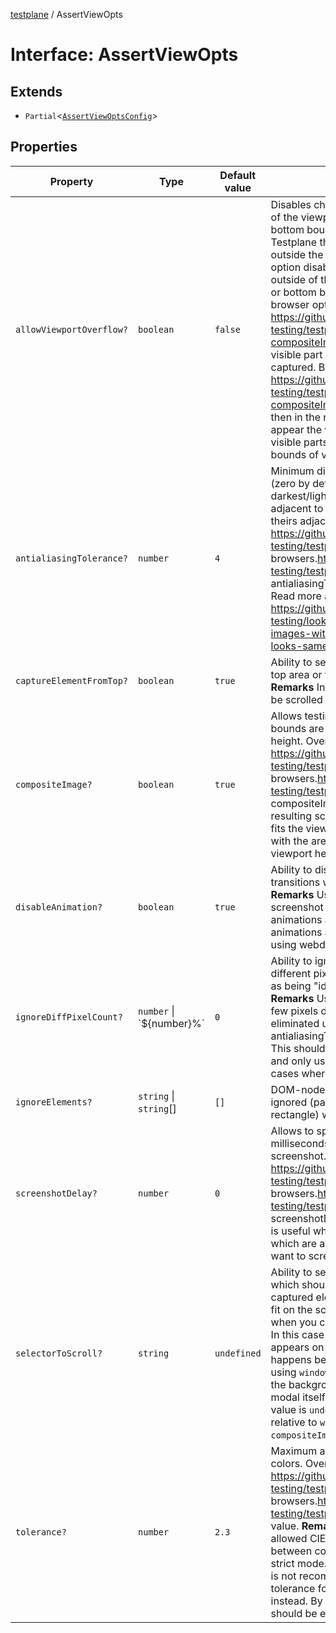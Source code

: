 [testplane](../README.mdx) / AssertViewOpts

# Interface: AssertViewOpts

## Extends

- `Partial`\<[`AssertViewOptsConfig`](AssertViewOptsConfig.mdx)\>

## Properties

| Property | Type | Default value | Description | Inherited from | Defined in |
| ------ | ------ | ------ | ------ | ------ | ------ |
| `allowViewportOverflow?` | `boolean` | `false` | Disables check that element is outside of the viewport left, top, right or bottom bounds. **Remarks** By default Testplane throws an error if element is outside the viewport bounds. This option disables check that element is outside of the viewport left, top, right or bottom bounds. And in this case if browser option [https://github.com/gemini-testing/testplane#compositeimage compositeImage](https://github.com/gemini-testing/testplane#compositeimage) set to `false`, then only visible part of the element will be captured. But if [https://github.com/gemini-testing/testplane#compositeimage compositeImage](https://github.com/gemini-testing/testplane#compositeimage) set to `true` (default), then in the resulting screenshot will appear the whole element with not visible parts outside of the bottom bounds of viewport. | `Partial.allowViewportOverflow` | [.testplane/src/config/types.ts:45](https://github.com/gemini-testing/testplane/blob/57d0b182c37e21d8bdf52acbb137a028841767af/src/config/types.ts#L45) |
| `antialiasingTolerance?` | `number` | `4` | Minimum difference in brightness (zero by default) between the darkest/lightest pixel (which is adjacent to the antialiasing pixel) and theirs adjacent pixels. Overrides config https://github.com/gemini-testing/testplane#browsers browsers.https://github.com/gemini-testing/testplane#antialiasingTolerance antialiasingTolerance value. **Remarks** Read more about this option in [https://github.com/gemini-testing/looks-same#comparing-images-with-ignoring-antialiasing looks-same](https://github.com/gemini-testing/looks-same#comparing-images-with-ignoring-antialiasing) | - | [.testplane/src/browser/commands/types.ts:26](https://github.com/gemini-testing/testplane/blob/57d0b182c37e21d8bdf52acbb137a028841767af/src/browser/commands/types.ts#L26) |
| `captureElementFromTop?` | `boolean` | `true` | Ability to set capture element from the top area or from current position. **Remarks** In the first case viewport will be scrolled to the top of the element. | `Partial.captureElementFromTop` | [.testplane/src/config/types.ts:33](https://github.com/gemini-testing/testplane/blob/57d0b182c37e21d8bdf52acbb137a028841767af/src/config/types.ts#L33) |
| `compositeImage?` | `boolean` | `true` | Allows testing of regions which bottom bounds are outside of a viewport height. Overrides config https://github.com/gemini-testing/testplane#browsers browsers.https://github.com/gemini-testing/testplane#compositeImage compositeImage value. **Remarks** In the resulting screenshot the area which fits the viewport bounds will be joined with the area which is outside of the viewport height. | - | [.testplane/src/browser/commands/types.ts:36](https://github.com/gemini-testing/testplane/blob/57d0b182c37e21d8bdf52acbb137a028841767af/src/browser/commands/types.ts#L36) |
| `disableAnimation?` | `boolean` | `true` | Ability to disable animations and transitions while making a screenshot **Remarks** Usefull when you capture screenshot of a page, having animations and transitions. Iframe animations are only disabled when using webdriver protocol. | - | [.testplane/src/browser/commands/types.ts:67](https://github.com/gemini-testing/testplane/blob/57d0b182c37e21d8bdf52acbb137a028841767af/src/browser/commands/types.ts#L67) |
| `ignoreDiffPixelCount?` | `number` \| \`$\{number\}%\` | `0` | Ability to ignore a small amount of different pixels to classify screenshots as being "identical" **Examples** `5` `'1.5%'` **Remarks** Useful when you encounter a few pixels difference that cannot be eliminated using the tolerance and antialiasingTolerance settings. **Note** This should be considered a last resort and only used in small number of cases where necessary. | - | [.testplane/src/browser/commands/types.ts:82](https://github.com/gemini-testing/testplane/blob/57d0b182c37e21d8bdf52acbb137a028841767af/src/browser/commands/types.ts#L82) |
| `ignoreElements?` | `string` \| `string`[] | `[]` | DOM-node selectors which will be ignored (painted with a black rectangle) when comparing images. | `Partial.ignoreElements` | [.testplane/src/config/types.ts:24](https://github.com/gemini-testing/testplane/blob/57d0b182c37e21d8bdf52acbb137a028841767af/src/config/types.ts#L24) |
| `screenshotDelay?` | `number` | `0` | Allows to specify a delay (in milliseconds) before making any screenshot. Overrides config https://github.com/gemini-testing/testplane#browsers browsers.https://github.com/gemini-testing/testplane#screenshotDelay screenshotDelay value. **Remarks** This is useful when the page has elements which are animated or if you do not want to screen a scrollbar. | - | [.testplane/src/browser/commands/types.ts:46](https://github.com/gemini-testing/testplane/blob/57d0b182c37e21d8bdf52acbb137a028841767af/src/browser/commands/types.ts#L46) |
| `selectorToScroll?` | `string` | `undefined` | Ability to set DOM-node selector which should be scroll when the captured element does not completely fit on the screen. **Remarks** Useful when you capture the modal (popup). In this case a duplicate of the modal appears on the screenshot. That happens because we scroll the page using `window` selector, which scroll only the background of the modal, and the modal itself remains in place. Default value is `undefined` (it means scroll relative to `window`). Works only when `compositeImage` is `true` (default). | - | [.testplane/src/browser/commands/types.ts:57](https://github.com/gemini-testing/testplane/blob/57d0b182c37e21d8bdf52acbb137a028841767af/src/browser/commands/types.ts#L57) |
| `tolerance?` | `number` | `2.3` | Maximum allowed difference between colors. Overrides config https://github.com/gemini-testing/testplane#browsers browsers.https://github.com/gemini-testing/testplane#tolerance tolerance value. **Remarks** Indicates maximum allowed CIEDE2000 difference between colors. Used only in non-strict mode. Increasing global default is not recommended, prefer changing tolerance for particular suites or states instead. By default it's 2.3 which should be enough for the most cases. | - | [.testplane/src/browser/commands/types.ts:16](https://github.com/gemini-testing/testplane/blob/57d0b182c37e21d8bdf52acbb137a028841767af/src/browser/commands/types.ts#L16) |
